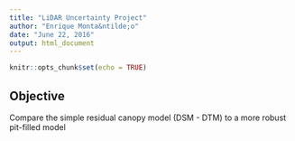 ```yaml
---
title: "LiDAR Uncertainty Project"
author: "Enrique Monta&ntilde;o"
date: "June 22, 2016"
output: html_document
---
```


```r
knitr::opts_chunk$set(echo = TRUE)
```

## Objective

Compare the simple residual canopy model (DSM - DTM) to a more robust pit-filled model
